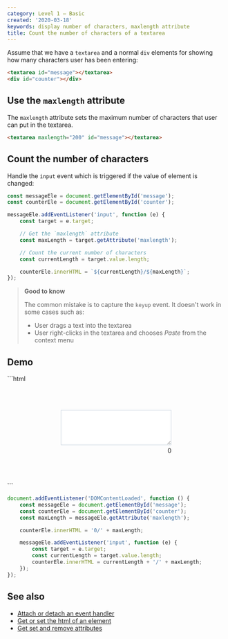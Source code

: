 ```yaml
---
category: Level 1 — Basic
created: '2020-03-18'
keywords: display number of characters, maxlength attribute
title: Count the number of characters of a textarea
---
```


Assume that we have a `textarea` and a normal `div` elements for showing how many characters user has been entering:

```html
<textarea id="message"></textarea>
<div id="counter"></div>
```

## Use the `maxlength` attribute

The `maxlength` attribute sets the maximum number of characters that user can put in the textarea.

```html
<textarea maxlength="200" id="message"></textarea>
```

## Count the number of characters

Handle the `input` event which is triggered if the value of element is changed:

```js
const messageEle = document.getElementById('message');
const counterEle = document.getElementById('counter');

messageEle.addEventListener('input', function (e) {
    const target = e.target;

    // Get the `maxlength` attribute
    const maxLength = target.getAttribute('maxlength');

    // Count the current number of characters
    const currentLength = target.value.length;

    counterEle.innerHTML = `${currentLength}/${maxLength}`;
});
```

> **Good to know**
>
> The common mistake is to capture the `keyup` event. It doesn't work in some cases such as:
>
> -   User drags a text into the textarea
> -   User right-clicks in the textarea and chooses _Paste_ from the context menu

## Demo

<Playground>
```html
<div style="margin: 4rem auto; width: 16rem">
    <textarea rows="5" style="border: 1px solid #cbd5e0; width: 100%" maxlength="200" id="message"></textarea>
    <div style="margin-top: 0.25rem; text-align: right" id="counter">0</div>
</div>   
```

```js
document.addEventListener('DOMContentLoaded', function () {
    const messageEle = document.getElementById('message');
    const counterEle = document.getElementById('counter');
    const maxLength = messageEle.getAttribute('maxlength');

    counterEle.innerHTML = '0/' + maxLength;

    messageEle.addEventListener('input', function (e) {
        const target = e.target;
        const currentLength = target.value.length;
        counterEle.innerHTML = currentLength + '/' + maxLength;
    });
});
```
</Playground>

## See also

-   [Attach or detach an event handler](https://phuoc.ng/collection/html-dom/attach-or-detach-an-event-handler)
-   [Get or set the html of an element](https://phuoc.ng/collection/html-dom/get-or-set-the-html-of-an-element)
-   [Get set and remove attributes](https://phuoc.ng/collection/html-dom/get-set-and-remove-attributes)
